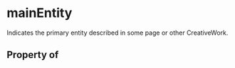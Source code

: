   

# mainEntity

Indicates the primary entity described in some page or other CreativeWork.

## Property of



